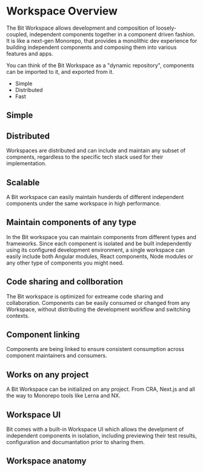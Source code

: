 # Workspace Overview

The Bit Workspace allows development and composition of loosely-coupled, independent components together in a component driven fashion.
It is like a next-gen Monorepo, that provides a monolithic dev experience for building independent components and composing them into various features and apps.

You can think of the Bit Workspace as a "dynamic repository", components can be imported to it, and exported from it.

- Simple
- Distributed
- Fast

## Simple


## Distributed
Workspaces are distributed and can include and maintain any subset of compnents, regardless to the specific tech stack used for their implementation.

## Scalable
A Bit workspace can easily maintain hunderds of different independent components under the same workspace in high performance.

## Maintain components of any type
In the Bit workspace you can maintain components from different types and frameworks. Since each component is isolated and be built independently using its configured development
environment, a single workspace can easily include both Angular modules, React components, Node modules or any other type of components you might need. 

## Code sharing and collboration
The Bit workspace is optimized for extreame code sharing and collaboration. Components can be easily consumed or changed from any Workspace, without distributing the development
workflow and switching contexts.

## Component linking
Components are being linked to ensure consistent consumption across component maintainers and consumers.

## Works on any project
A Bit Workspace can be initialized on any project. From CRA, Next.js and all the way to Monorepo tools like Lerna and NX.

## Workspace UI
Bit comes with a built-in Workspace UI which allows the develpment of independent components in isolation, including previewing their test results, configuration and 
documantation prior to sharing them.

## Workspace anatomy
